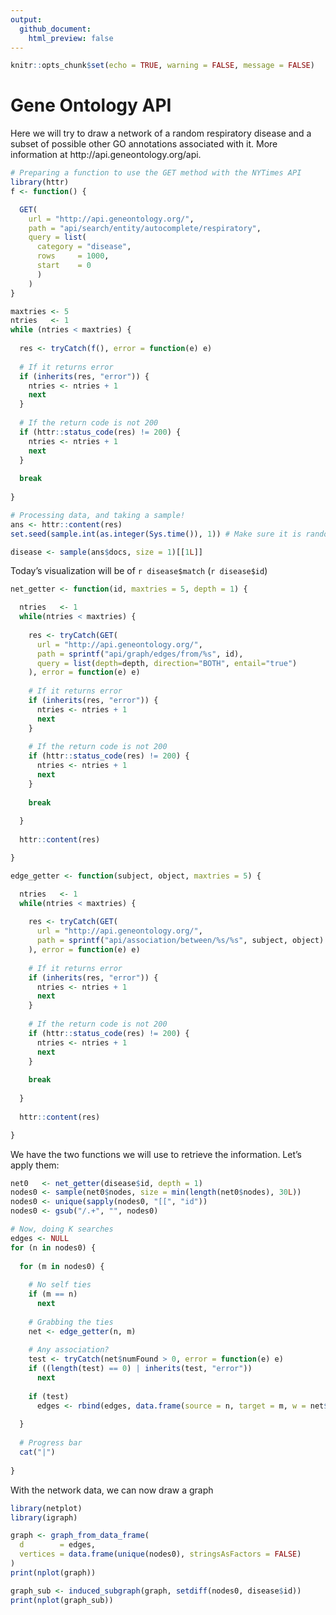 ```yaml
---
output: 
  github_document:
    html_preview: false
---
```


```r
knitr::opts_chunk$set(echo = TRUE, warning = FALSE, message = FALSE)
```

# Gene Ontology API

Here we will try to draw a network of a random respiratory disease and a subset of possible
other GO annotations associated with it. More information at http://api.geneontology.org/api.

```r
# Preparing a function to use the GET method with the NYTimes API
library(httr)
f <- function() {

  GET(
    url = "http://api.geneontology.org/",
    path = "api/search/entity/autocomplete/respiratory",
    query = list(
      category = "disease",
      rows     = 1000,
      start    = 0
      )
    )
}

maxtries <- 5
ntries   <- 1
while (ntries < maxtries) {
  
  res <- tryCatch(f(), error = function(e) e)
  
  # If it returns error
  if (inherits(res, "error")) {
    ntries <- ntries + 1
    next
  }
  
  # If the return code is not 200
  if (httr::status_code(res) != 200) {
    ntries <- ntries + 1
    next
  }
  
  break
  
}

# Processing data, and taking a sample!
ans <- httr::content(res)
set.seed(sample.int(as.integer(Sys.time()), 1)) # Make sure it is random all the time!

disease <- sample(ans$docs, size = 1)[[1L]]
```

Today's visualization will be of `r disease$match` (`r disease$id`)

```r
net_getter <- function(id, maxtries = 5, depth = 1) {

  ntries   <- 1
  while(ntries < maxtries) {
    
    res <- tryCatch(GET(
      url = "http://api.geneontology.org/",
      path = sprintf("api/graph/edges/from/%s", id),
      query = list(depth=depth, direction="BOTH", entail="true")
    ), error = function(e) e)
    
    # If it returns error
    if (inherits(res, "error")) {
      ntries <- ntries + 1
      next
    }
    
    # If the return code is not 200
    if (httr::status_code(res) != 200) {
      ntries <- ntries + 1
      next
    }
    
    break
    
  }
  
  httr::content(res)

}

edge_getter <- function(subject, object, maxtries = 5) {

  ntries   <- 1
  while(ntries < maxtries) {
    
    res <- tryCatch(GET(
      url = "http://api.geneontology.org/",
      path = sprintf("api/association/between/%s/%s", subject, object)
    ), error = function(e) e)
    
    # If it returns error
    if (inherits(res, "error")) {
      ntries <- ntries + 1
      next
    }
    
    # If the return code is not 200
    if (httr::status_code(res) != 200) {
      ntries <- ntries + 1
      next
    }
    
    break
    
  }
  
  httr::content(res)

}

```

We have the two functions we will use to retrieve the information. Let's apply them:

```r
net0   <- net_getter(disease$id, depth = 1)
nodes0 <- sample(net0$nodes, size = min(length(net0$nodes), 30L))
nodes0 <- unique(sapply(nodes0, "[[", "id"))
nodes0 <- gsub("/.+", "", nodes0)

# Now, doing K searches
edges <- NULL
for (n in nodes0) {
  
  for (m in nodes0) {
    
    # No self ties
    if (m == n)
      next
    
    # Grabbing the ties
    net <- edge_getter(n, m)
    
    # Any association?
    test <- tryCatch(net$numFound > 0, error = function(e) e)
    if ((length(test) == 0) | inherits(test, "error"))
      next
      
    if (test)
      edges <- rbind(edges, data.frame(source = n, target = m, w = net$numFound))
    
  }
  
  # Progress bar
  cat("|")
  
}
```

With the network data, we can now draw a graph

```r
library(netplot)
library(igraph)

graph <- graph_from_data_frame(
  d        = edges,
  vertices = data.frame(unique(nodes0), stringsAsFactors = FALSE)
)
print(nplot(graph))
```


```r
graph_sub <- induced_subgraph(graph, setdiff(nodes0, disease$id))
print(nplot(graph_sub))
```

